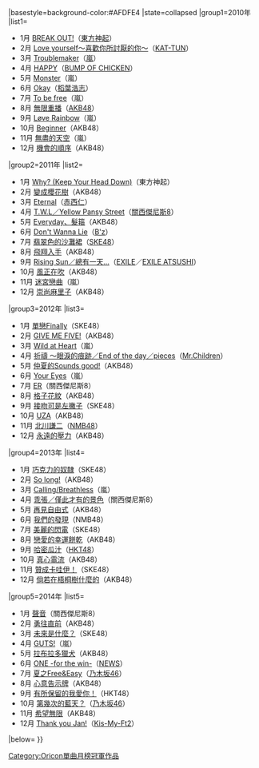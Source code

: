 {{Navbox
|bodyclass=hlist

|name=Oricon單曲月榜冠軍 (2010年代前期)
|title=[[Oricon公信榜|Oricon]][[單曲]]月榜冠軍作品及獲得者{{#if:{{{1|}}}|（{{{1|}}}）|}}
|basestyle=background-color:#AFDFE4
|state=<includeonly>collapsed</includeonly>
|group1=2010年
|list1= 
*1月 [[BREAK OUT!]]（[[東方神起]]）
* 2月 [[Love yourself～喜歡你所討厭的你～]]（[[KAT-TUN]]）
*3月 [[Troublemaker]]（[[嵐]]）
* 4月 [[HAPPY (BUMP OF CHICKEN單曲)|HAPPY]]（[[BUMP OF CHICKEN]]）
*5月 [[Monster (嵐)|Monster]]（嵐）
* 6月 [[Okay (稻葉浩志單曲)|Okay]]（[[稻葉浩志]]）
* 7月 [[To be free]]（嵐）
* 8月 [[無限重播]]（[[AKB48]]）
*9月 [[Løve Rainbow]]（嵐）
*10月 [[Beginner (AKB48單曲)|Beginner]]（AKB48）
* 11月 [[無盡的天空]]（嵐）
* 12月 [[機會的順序]]（AKB48）
|group2=2011年
|list2= 
*1月 [[Why? (Keep Your Head Down)]]（東方神起）
*2月 [[變成櫻花樹]]（AKB48）
*3月 [[Eternal (赤西仁單曲)|Eternal]]（[[赤西仁]]）
*4月 [[T.W.L/Yellow Pansy Street|T.W.L／Yellow Pansy Street]]（[[關西傑尼斯8]]）
*5月 [[Everyday、髮箍]]（AKB48）
*6月 [[Don't Wanna Lie]]（[[B'z]]）
*7月 [[翡翠色的沙灘裙]]（[[SKE48]]）
*8月 [[飛翔入手]]（AKB48）
*9月 [[Rising Sun/總有一天…|Rising Sun／總有一天…]]（[[放浪兄弟|EXILE]]／[[佐藤篤志|EXILE ATSUSHI]]）
*10月 [[風正在吹]]（AKB48）
*11月 [[迷宮戀曲]]（嵐）
*12月 [[崇尚麻里子]]（AKB48）
|group3=2012年
|list3= 
*1月 [[單戀Finally]]（SKE48）
*2月 [[GIVE ME FIVE!]]（AKB48）
*3月 [[Wild at Heart]]（嵐）
*4月 [[祈禱 ～眼淚的痕跡/End of the day/pieces|祈禱 ～眼淚的痕跡／End of the day／pieces]]（[[Mr.Children]]）
*5月 [[仲夏的Sounds good!]]（AKB48）
*6月 [[Your Eyes]]（嵐）
*7月 [[ER (關西傑尼斯8單曲)|ER]]（關西傑尼斯8）
*8月 [[格子花紋]]（AKB48）
*9月 [[接吻可是左撇子]]（SKE48）
*10月 [[UZA]]（AKB48）
*11月 [[北川謙二 (單曲)|北川謙二]]（[[NMB48]]）
*12月 [[永遠的壓力]]（AKB48）
|group4=2013年
|list4= 
*1月 [[巧克力的奴隸]]（SKE48）
*2月 [[So long!]]（AKB48）
*3月 [[Calling/Breathless]]（嵐）
*4月 [[乖張/僅此才有的景色|乖張／僅此才有的景色]]（關西傑尼斯8）
*5月 [[再見自由式]]（AKB48）
*6月 [[我們的發現]]（NMB48）
*7月 [[美麗的閃電]]（SKE48）
*8月 [[戀愛的幸運餅乾]]（AKB48）
*9月 [[甜瓜汁 (HKT48單曲)|哈密瓜汁]]（[[HKT48]]）
*10月 [[真心電流]]（AKB48）
*11月 [[贊成卡哇伊！‎]]（SKE48）
*12月 [[倘若在梧桐树的路上对你说“我梦见了你的微笑”之后我们的关系会有什么样的变化呢、我兀自持续想了好多天最后有点难为情地得到了一个结论|倘若在梧桐樹什麼的]]（AKB48）
|group5=2014年
|list5= 
*1月 [[聲音 (關西傑尼斯8單曲)|聲音]]（關西傑尼斯8）
*2月 [[勇往直前 (AKB48單曲)|勇往直前]]（AKB48）
*3月 [[未來是什麼？]]（SKE48）
*4月 [[GUTS!]]（嵐）
*5月 [[拉布拉多獵犬 (AKB48單曲)|拉布拉多獵犬]]（AKB48）
*6月 [[ONE -for the win-]]（[[NEWS]]）
*7月 [[夏之Free&Easy]]（[[乃木坂46]]）
*8月 [[心意告示牌]]（AKB48）
*9月 [[有所保留的我愛你！]]（HKT48）
*10月 [[第幾次的藍天？]]（[[乃木坂46]]）
*11月 [[希望無限]]（AKB48）
*12月 [[Thank you Jan!]]（[[Kis-My-Ft2]]）
|below={{Oricon單曲月榜冠軍/年份別模板}}
}}<noinclude>
[[Category:Oricon單曲月榜冠軍作品]]
</noinclude>